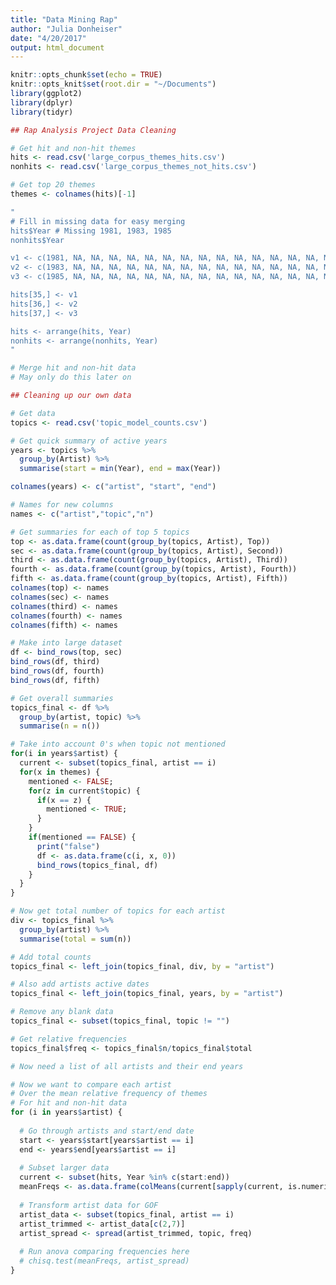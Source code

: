 ```yaml
---
title: "Data Mining Rap"
author: "Julia Donheiser"
date: "4/20/2017"
output: html_document
---
```


```r
knitr::opts_chunk$set(echo = TRUE)
knitr::opts_knit$set(root.dir = "~/Documents")
library(ggplot2)
library(dplyr)
library(tidyr)

## Rap Analysis Project Data Cleaning

# Get hit and non-hit themes
hits <- read.csv('large_corpus_themes_hits.csv')
nonhits <- read.csv('large_corpus_themes_not_hits.csv')

# Get top 20 themes
themes <- colnames(hits)[-1]

"
# Fill in missing data for easy merging
hits$Year # Missing 1981, 1983, 1985
nonhits$Year

v1 <- c(1981, NA, NA, NA, NA, NA, NA, NA, NA, NA, NA, NA, NA, NA, NA, NA, NA, NA, NA, NA, NA)
v2 <- c(1983, NA, NA, NA, NA, NA, NA, NA, NA, NA, NA, NA, NA, NA, NA, NA, NA, NA, NA, NA, NA)
v3 <- c(1985, NA, NA, NA, NA, NA, NA, NA, NA, NA, NA, NA, NA, NA, NA, NA, NA, NA, NA, NA, NA)

hits[35,] <- v1
hits[36,] <- v2
hits[37,] <- v3

hits <- arrange(hits, Year)
nonhits <- arrange(nonhits, Year)
"

# Merge hit and non-hit data
# May only do this later on

## Cleaning up our own data

# Get data
topics <- read.csv('topic_model_counts.csv')

# Get quick summary of active years
years <- topics %>%
  group_by(Artist) %>%
  summarise(start = min(Year), end = max(Year))

colnames(years) <- c("artist", "start", "end")

# Names for new columns
names <- c("artist","topic","n")

# Get summaries for each of top 5 topics
top <- as.data.frame(count(group_by(topics, Artist), Top))
sec <- as.data.frame(count(group_by(topics, Artist), Second))
third <- as.data.frame(count(group_by(topics, Artist), Third))
fourth <- as.data.frame(count(group_by(topics, Artist), Fourth))
fifth <- as.data.frame(count(group_by(topics, Artist), Fifth))
colnames(top) <- names
colnames(sec) <- names
colnames(third) <- names
colnames(fourth) <- names
colnames(fifth) <- names

# Make into large dataset
df <- bind_rows(top, sec)
bind_rows(df, third)
bind_rows(df, fourth)
bind_rows(df, fifth)

# Get overall summaries
topics_final <- df %>%
  group_by(artist, topic) %>%
  summarise(n = n())

# Take into account 0's when topic not mentioned
for(i in years$artist) {
  current <- subset(topics_final, artist == i) 
  for(x in themes) {
    mentioned <- FALSE;
    for(z in current$topic) {
      if(x == z) {
        mentioned <- TRUE;
      }
    }
    if(mentioned == FALSE) {
      print("false")
      df <- as.data.frame(c(i, x, 0))
      bind_rows(topics_final, df)
    }
  }
}

# Now get total number of topics for each artist
div <- topics_final %>%
  group_by(artist) %>%
  summarise(total = sum(n))

# Add total counts
topics_final <- left_join(topics_final, div, by = "artist")

# Also add artists active dates
topics_final <- left_join(topics_final, years, by = "artist")

# Remove any blank data
topics_final <- subset(topics_final, topic != "")

# Get relative frequencies
topics_final$freq <- topics_final$n/topics_final$total

# Now need a list of all artists and their end years

# Now we want to compare each artist
# Over the mean relative frequency of themes
# For hit and non-hit data
for (i in years$artist) {
  
  # Go through artists and start/end date
  start <- years$start[years$artist == i]
  end <- years$end[years$artist == i]
  
  # Subset larger data
  current <- subset(hits, Year %in% c(start:end))
  meanFreqs <- as.data.frame(colMeans(current[sapply(current, is.numeric)]))
  
  # Transform artist data for GOF
  artist_data <- subset(topics_final, artist == i)
  artist_trimmed <- artist_data[c(2,7)]
  artist_spread <- spread(artist_trimmed, topic, freq)
  
  # Run anova comparing frequencies here
  # chisq.test(meanFreqs, artist_spread)
}

```

